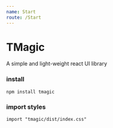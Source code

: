 ```yaml
---
name: Start
route: /Start
---
```



# TMagic
A simple and light-weight react UI library

### install
`npm install tmagic`


### import styles
`import "tmagic/dist/index.css"`
